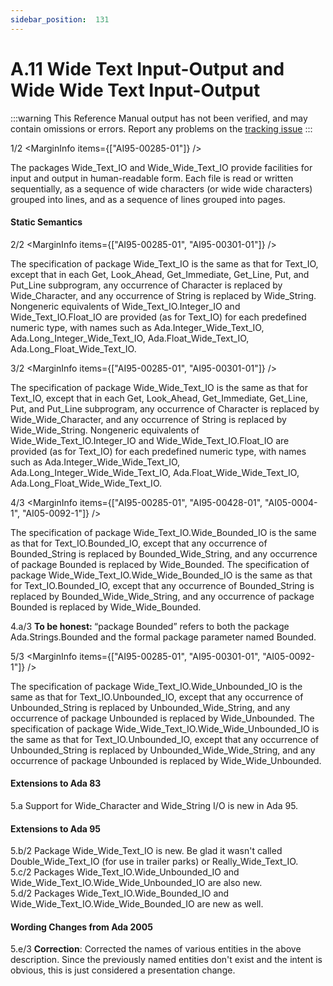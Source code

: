 ```yaml
---
sidebar_position:  131
---
```


# A.11 Wide Text Input-Output and Wide Wide Text Input-Output

:::warning
This Reference Manual output has not been verified,
and may contain omissions or errors.
Report any problems on the [tracking issue](https://github.com/ada-lang-io/ada-lang-io/issues/20)
:::


<MarginText>1/2</MarginText>
<MarginInfo items={["AI95-00285-01"]} />
<p>The packages Wide_Text_IO and Wide_Wide_Text_IO provide facilities for input and output in human-readable form. Each file is read or written sequentially, as a sequence of wide characters (or wide wide characters) grouped into lines, and as a sequence of lines grouped into pages. <br /></p>


#### Static Semantics

<MarginText>2/2</MarginText>
<MarginInfo items={["AI95-00285-01", "AI95-00301-01"]} />
<p>The specification of package Wide_Text_IO is the same as that for Text_IO, except that in each Get, Look_Ahead, Get_Immediate, Get_Line, Put, and Put_Line subprogram, any occurrence of Character is replaced by Wide_Character, and any occurrence of String is replaced by Wide_String. Nongeneric equivalents of Wide_Text_IO.Integer_IO and Wide_Text_IO.Float_IO are provided (as for Text_IO) for each predefined numeric type, with names such as Ada.Integer_Wide_Text_IO, Ada.Long_Integer_Wide_Text_IO, Ada.Float_Wide_Text_IO, Ada.Long_Float_Wide_Text_IO.<br /></p>

<MarginText>3/2</MarginText>
<MarginInfo items={["AI95-00285-01", "AI95-00301-01"]} />
<p>The specification of package Wide_Wide_Text_IO is the same as that for Text_IO, except that in each Get, Look_Ahead, Get_Immediate, Get_Line, Put, and Put_Line subprogram, any occurrence of Character is replaced by Wide_Wide_Character, and any occurrence of String is replaced by Wide_Wide_String. Nongeneric equivalents of Wide_Wide_Text_IO.Integer_IO and Wide_Wide_Text_IO.Float_IO are provided (as for Text_IO) for each predefined numeric type, with names such as Ada.Integer_Wide_Wide_Text_IO, Ada.Long_Integer_Wide_Wide_Text_IO, Ada.Float_Wide_Wide_Text_IO, Ada.Long_Float_Wide_Wide_Text_IO.<br /></p>

<MarginText>4/3</MarginText>
<MarginInfo items={["AI95-00285-01", "AI95-00428-01", "AI05-0004-1", "AI05-0092-1"]} />
<p>The specification of package Wide_Text_IO.Wide_Bounded_IO is the same as that for Text_IO.Bounded_IO, except that any occurrence of Bounded_String is replaced by Bounded_Wide_String, and any occurrence of package Bounded is replaced by Wide_Bounded. The specification of package Wide_Wide_Text_IO.Wide_Wide_Bounded_IO is the same as that for Text_IO.Bounded_IO, except that any occurrence of Bounded_String is replaced by Bounded_Wide_Wide_String, and any occurrence of package Bounded is replaced by Wide_Wide_Bounded.<br /></p>

<AnnotatedOnly>
<MarginText>4.a/3</MarginText>
<MarginInfo items={["AI05-0005-1"]} />
<Admonition type="aarm" aarm="note">
<strong>To be honest: </strong>&ldquo;package Bounded&rdquo; refers to both the package Ada.Strings.Bounded and the formal package parameter named Bounded. <br /></Admonition>
</AnnotatedOnly>

<MarginText>5/3</MarginText>
<MarginInfo items={["AI95-00285-01", "AI95-00301-01", "AI05-0092-1"]} />
<p>The specification of package Wide_Text_IO.Wide_Unbounded_IO is the same as that for Text_IO.Unbounded_IO, except that any occurrence of Unbounded_String is replaced by Unbounded_Wide_String, and any occurrence of package Unbounded is replaced by Wide_Unbounded. The specification of package Wide_Wide_Text_IO.Wide_Wide_Unbounded_IO is the same as that for Text_IO.Unbounded_IO, except that any occurrence of Unbounded_String is replaced by Unbounded_Wide_Wide_String, and any occurrence of package Unbounded is replaced by Wide_Wide_Unbounded. <br /></p>

<AnnotatedOnly>

#### Extensions to Ada 83

</AnnotatedOnly>
<AnnotatedOnly>
<MarginText>5.a</MarginText>
<Admonition type="aarm" aarm="note">
Support for Wide_Character and Wide_String I/O is new in Ada 95. <br /></Admonition>
</AnnotatedOnly>

<AnnotatedOnly>

#### Extensions to Ada 95

</AnnotatedOnly>
<AnnotatedOnly>
<MarginText>5.b/2</MarginText>
<MarginInfo items={["AI95-00285-01"]} />
<Admonition type="aarm" aarm="note">
Package Wide_Wide_Text_IO is new. Be glad it wasn't called Double_Wide_Text_IO (for use in trailer parks) or Really_Wide_Text_IO.<br /></Admonition>
</AnnotatedOnly>

<AnnotatedOnly>
<MarginText>5.c/2</MarginText>
<MarginInfo items={["AI95-00301-01"]} />
<Admonition type="aarm" aarm="note">
Packages Wide_Text_IO.Wide_Unbounded_IO and Wide_Wide_Text_IO.Wide_Wide_Unbounded_IO are also new.<br /></Admonition>
</AnnotatedOnly>

<AnnotatedOnly>
<MarginText>5.d/2</MarginText>
<MarginInfo items={["AI95-00428-01"]} />
<Admonition type="aarm" aarm="note">
Packages Wide_Text_IO.Wide_Bounded_IO and Wide_Wide_Text_IO.Wide_Wide_Bounded_IO are new as well. <br /></Admonition>
</AnnotatedOnly>

<AnnotatedOnly>

#### Wording Changes from Ada 2005

</AnnotatedOnly>
<AnnotatedOnly>
<MarginText>5.e/3</MarginText>
<MarginInfo items={["AI05-0092-1"]} />
<Admonition type="aarm" aarm="note">
<strong>Correction</strong>: Corrected the names of various entities in the above description. Since the previously named entities don't exist and the intent is obvious, this is just considered a presentation change. <br /></Admonition>
</AnnotatedOnly>

